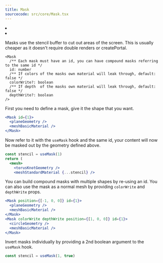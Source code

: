 ```yaml
---
title: Mask
sourcecode: src/core/Mask.tsx
---
```


<Grid cols={4}>
  <li>
    <Codesandbox id="7n2yru" />
  </li>
  <li>
    <Codesandbox id="z3f2mw" />
  </li>
</Grid>

Masks use the stencil buffer to cut out areas of the screen. This is usually cheaper as it doesn't require double renders or createPortal.

```tsx
<Mask
  /** Each mask must have an id, you can have compound masks referring to the same id */
  id: number
  /** If colors of the masks own material will leak through, default: false */
  colorWrite?: boolean
  /** If depth  of the masks own material will leak through, default: false */
  depthWrite?: boolean
/>
```

First you need to define a mask, give it the shape that you want.

```jsx
<Mask id={1}>
  <planeGeometry />
  <meshBasicMaterial />
</Mask>
```

Now refer to it with the `useMask` hook and the same id, your content will now be masked out by the geometry defined above.

```jsx
const stencil = useMask(1)
return (
  <mesh>
    <torusKnotGeometry />
    <meshStandardMaterial {...stencil} />
```

You can build compound masks with multiple shapes by re-using an id. You can also use the mask as a normal mesh by providing `colorWrite` and `depthWrite` props.

```jsx
<Mask position={[-1, 0, 0]} id={1}>
  <planeGeometry />
  <meshBasicMaterial />
</Mask>
<Mask colorWrite depthWrite position={[1, 0, 0]} id={1}>
  <circleGeometry />
  <meshBasicMaterial />
</Mask>
```

Invert masks individually by providing a 2nd boolean argument to the `useMask` hook.

```jsx
const stencil = useMask(1, true)
```
